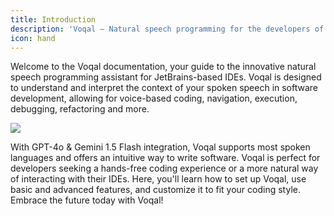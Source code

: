 ```yaml
---
title: Introduction
description: 'Voqal — Natural speech programming for the developers of tomorrow'
icon: hand
---
```


Welcome to the Voqal documentation, your guide to the innovative natural speech programming assistant for JetBrains-based IDEs.
Voqal is designed to understand and interpret the context of your spoken speech in software development, allowing for
voice-based coding, navigation, execution, debugging, refactoring and more.

<img src="/images/fully_configurable.svg" />

With GPT-4o & Gemini 1.5 Flash integration, Voqal supports most spoken languages and offers an intuitive way to write software.
Voqal is perfect for developers seeking a hands-free coding experience or a more natural way of interacting with their IDEs.
Here, you'll learn how to set up Voqal, use basic and advanced features, and customize it to fit your coding style.
Embrace the future today with Voqal!

